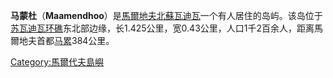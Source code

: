 '''马蒙杜'''（'''Maamendhoo'''）是[[馬爾地夫|馬爾地夫]][[北蘇瓦迪瓦|北蘇瓦迪瓦]]一个有人居住的岛屿。该岛位于[[苏瓦迪瓦环礁|苏瓦迪瓦环礁]]东北部边缘，长1.425公里，宽0.43公里，人口1千2百余人，距离馬爾地夫首都[[马累|马累]]384公里。

[[Category:馬爾代夫島嶼|Category:馬爾代夫島嶼]]